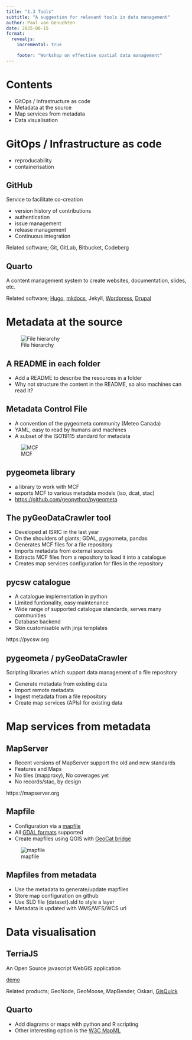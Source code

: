 ```yaml
---
title: "1.3 Tools"
subtitle: "A suggestion for relevant tools in data management"
author: Paul van Genuchten
date: 2025-06-15
format:
  revealjs:
    incremental: true

    footer: "Workshop on effective spatial data management"
---
```


# Contents

- GitOps / Infrastructure as code
- Metadata at the source
- Map services from metadata
- Data visualisation

# GitOps / Infrastructure as code

- reproducability
- containerisation

## GitHub

Service to facilitate co-creation

- version history of contributions
- authentication
- issue management
- release management
- Continuous integration

Related software; Git, GitLab, Bitbucket, Codeberg

## Quarto

A content management system to create websites, documentation, slides, etc.

Related software; [Hugo](gohugo.io), [mkdocs](https://mkdocs.org), Jekyll, [Wordpress](https://wordpress.org), [Drupal](https://drupal.org)


# Metadata at the source

![File hierarchy](../img/file-hierarchy.jpg)

## A README in each folder

- Add a README to describe the resources in a folder
- Why not structure the content in the README, so also machines can read it?

## Metadata Control File

- A convention of the pygeometa community (Meteo Canada)
- YAML, easy to read by humans and machines
- A subset of the ISO19115 standard for metadata

![MCF](../img/mcf.jpg)

## pygeometa library

- a library to work with MCF
- exports MCF to various metadata models (iso, dcat, stac)
- <https://github.com/geopython/pygeometa>

## The pyGeoDataCrawler tool

- Developed at ISRIC in the last year
- On the shoulders of giants; GDAL, pygeometa, pandas
- Generates MCF files for a file repository
- Imports metadata from external sources
- Extracts MCF files from a repository to load it into a catalogue
- Creates map services configuration for files in the repository

## pycsw catalogue

- A catalogue implementation in python
- Limited funtionality, easy maintenance
- Wide range of supported catalogue standards, serves many communities
- Database backend
- Skin customisable with jinja templates

https://pycsw.org

## pygeometa / pyGeoDataCrawler

Scripting libraries which support data management of a file repository

- Generate metadata from existing data
- Import remote metadata
- Ingest metadata from a file repository
- Create map services (APIs) for existing data


# Map services from metadata


## MapServer

- Recent versions of MapServer support the old and new standards
- Features and Maps 
- No tiles (mapproxy), No coverages yet 
- No records/stac, by design

https://mapserver.org


## Mapfile

- Configuration via a [mapfile](https://mapserver.org/mapfile/)
- All [GDAL formats](https://gdal.org/drivers/vector) supported
- Create mapfiles using QGIS with [GeoCat bridge](https://plugins.qgis.org/plugins/geocatbridge/)

![mapfile](../img/mapfile.jpg)

## Mapfiles from metadata

- Use the metadata to generate/update mapfiles
- Store map configuration on github
- Use SLD file {dataset}.sld to style a layer
- Metadata is updated with WMS/WFS/WCS url

# Data visualisation

## TerriaJS

An Open Source javascript WebGIS application 

[demo](https://rwanda.lsc-hubs.org/map/)

Related products; GeoNode, GeoMoose, MapBender, Oskari, [GisQuick](https://gisquick.org/)

## Quarto

- Add diagrams or maps with python and R scripting
- Other interesting option is the [W3C MapML](https://www.npmjs.com/package/@maps4html/mapml) 

<script type="module" src="https://cdn.jsdelivr.net/npm/@maps4html/mapml@latest/dist/mapml.js"></script>

<mapml-viewer width="800" height="400" projection="OSMTILE" zoom="1" lat="60.0" lon="-100.0" controls>
	<map-layer label="OpenStreetMap" src="https://maps4html.org/web-map-doc/demo/data/osm.mapml" checked></map-layer>	
</mapml-viewer>
